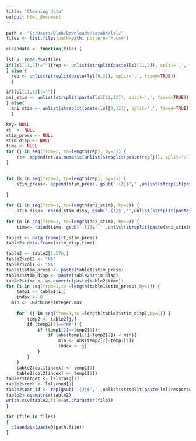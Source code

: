 ```yaml
---
title: "Cleaning data"
output: html_document
---
```


```r

path <- "C:/Users/Qlab/Downloads/sayako/lsl/"
files <- list.files(path=path, pattern="*.csv") 

cleandata <- function(file) {
  
lsl <- read.csv(file)
if(lsl[11,2]!=""){rep <- unlist(strsplit(paste(lsl[11,2]), split=',', fixed=TRUE))
} else {
  rep <- unlist(strsplit(paste(lsl[9,2]), split=',', fixed=TRUE))
  }

if(lsl[11,12]!=""){
ani_stim <- unlist(strsplit(paste(lsl[11,12]), split=',', fixed=TRUE))
} else{
  ani_stim <- unlist(strsplit(paste(lsl[9,12]), split=',', fixed=TRUE))
  }

key= NULL
rt  <- NULL
stim_press <- NULL
stim_disp <- NULL
time <- NULL
for (j in seq(from=2, to=length(rep), by=3)) {
    rt<- append(rt,as.numeric(unlist(strsplit(paste(rep[j]), split=':'))[2]))
}
    

for (k in seq(from=3, to=length(rep), by=3)) {
    stim_press<- append(stim_press, gsub('.{2}$','',unlist(strsplit(paste(rep[k]), split=':\"', fixed=TRUE))[2]))
    
}

for (i in seq(from=1, to=length(ani_stim), by=2)) {
    stim_disp<- rbind(stim_disp, gsub('.{1}$','',unlist(strsplit(paste(ani_stim[i]), split=':\"', fixed=TRUE))[2]))}
    
for (n in seq(from=2, to=length(ani_stim), by=2)) {
    time<- rbind(time, gsub('.{1}$','',unlist(strsplit(paste(ani_stim[n]), split=':', fixed=TRUE))[2]))}

table1 <- data.frame(rt,stim_press)
table2<-data.frame(stim_disp,time)

table2 <- table2[1:576,]
table2$col2 <- "NA"
table2$col1 <- "NA"
table1$stim_press <- paste(table1$stim_press)
table2$stim_disp <- paste(table2$stim_disp)
table2$time <- as.numeric(paste(table2$time))
for (i in seq(from=1,to =length(table1$stim_press),by=1)) {
    temp1 <- table1[i,]
    index <- 0
  min <- .Machine$integer.max
    
    for  (j in seq(from=1,to =length(table2$stim_disp),by=1)) {
        temp2 <- table2[j,]
        if (temp2[3]=="NA") {
            if (temp1[2]==temp2[1]){
                if (abs(temp1[1]-temp2[2]) < min){
                    min <- abs(temp2[2]-temp1[1])
                    index <- j}
            }
        }
    }
    table2$col1[index] <- temp1[1]
    table2$col2[index] <- temp1[2]}
table2$target <- lsl$targ[1]
table2$cond <- lsl$cond[1]
table2$par_id <- rep(gsub('.{2}$','',unlist(strsplit(paste(lsl$response[1]), split=':"', fixed=TRUE))[2]),length(lsl$responses[1]))
table2<-as.matrix(table2)
write.csv(table2,file=as.character(file))
}

for (file in files)
{
  cleandata(paste0(path,file))
}

  
  
```


